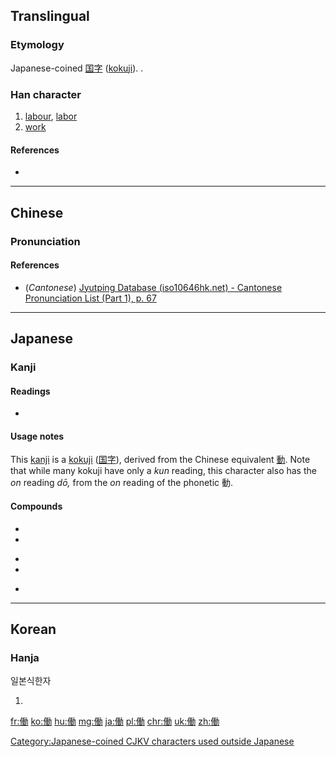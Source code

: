 {{also|動|动|仂}}
==Translingual==
===Etymology===
Japanese-coined [[国字]] ([[kokuji]]). {{Han compound|人|動|alt1=亻}}.

===Han character===
{{Han char|rn=9|rad=人|as=11|sn=13|four=|canj=人竹土尸 (OHGS)|ids=⿰[[亻]][[動]]}}

# [[labour]], [[labor]]
# [[work]]

====References====
* {{Han ref|kx=0116.041|dkj=01079|dj=0247.120|hdz=10211.091|uh=50CD|ud=20685}}

[[Category:Japanese-coined CJKV characters used outside Japanese]]

----

==Chinese==
{{zh-hanzi-box|[[働]]}}

===Pronunciation===
{{zh-pron
|m=dòng
|c=dung6
|mc=
|oc=
|ma=
|cat=n
}}

====References====
*(''Cantonese'') [http://www.iso10646hk.net/jp/document/download.jsp Jyutping Database (iso10646hk.net) - Cantonese Pronunciation List (Part 1), p. 67]

----

==Japanese==

===Kanji===
{{ja-kanji|grade=4|rs=人11}}

====Readings====
* {{ja-readings|on=[[どう]] (dō)|kun=[[はたらく]] (hataraku), [[はたらき]] (hataraki)}}

====Usage notes====
This [[kanji]] is a [[kokuji]] ([[国字]]), derived from the Chinese equivalent [[動]]. Note that while many kokuji have only a ''kun'' reading, this character also has the ''on'' reading ''dō,'' from the ''on'' reading of the phonetic 動.

====Compounds====
{{top3}}
*{{l|ja|sc=Jpan|労働|tr=ろうどう, rōdō}}
*{{l|ja|sc=Jpan|労働者|tr=ろうどうしゃ, rōdōsha}}
{{mid3}}
*{{l|ja|sc=Jpan|労働組合|tr=ろうどうくみあい, rōdōkumiai}}
*{{l|ja|sc=Jpan|稼働|tr=かどう, kadō}}
{{mid3}}
*{{l|ja|sc=Jpan|実働|tr=じつどう, jitsudō}}
{{bottom}}

----

==Korean==

===Hanja===
{{ko-hanja|hangeul=[[동]]|eumhun=일하다|rv=dong|mr=tong}} 일본식한자

# {{defn|lang=ko|sort=人11}}

[[fr:働]]
[[ko:働]]
[[hu:働]]
[[mg:働]]
[[ja:働]]
[[pl:働]]
[[chr:働]]
[[uk:働]]
[[zh:働]]